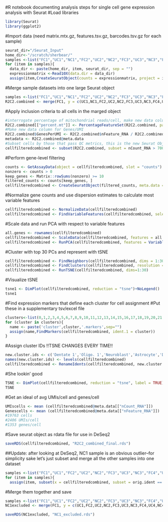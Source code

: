 #R notebook documenting analysis steps for single cell gene expression analysis with Seurat
#Load libraries 
```r
library(Seurat)
library(ggplot2)
```

#Import data (need matrix.mtx.gz, features.tsv.gz, barcodes.tsv.gz for each sample)
```r
seurat_dir="/Seurat_Input"
home_dir<-"/scratch/sherbear/"
samples <-list("FC1","UC1","NC1","FC2","UC2","NC2","FC3","UC3","NC3","FC4","UC4","NC4","FC5","UC5","NC5","FC6","UC6")
for (item in samples){
  data_dir <- paste(home_dir, item, seurat_dir, sep = "")
  expressionmatrix <-Read10X(data.dir = data_dir)
  assign(item,CreateSeuratObject(counts = expressionmatrix, project = item))}
```
#Merge sample datasets into one large Seurat object
```r
samples <-list("FC1","UC1","NC1","FC2","UC2","NC2","FC3","UC3","NC3","FC4","UC4","NC4","FC5","UC5","NC5","FC6","UC6")
R2C2.combined <- merge(FC1, y = c(UC1,NC1,FC2,UC2,NC2,FC3,UC3,NC3,FC4,UC4,NC4,FC5,UC5,NC5,FC6,UC6), add.cell.ids = samples, project = "R2C2combined")
```
#Apply inclusion criteria to all cells in the marged object
```r
#interrogate percentage of mitochondrial reads/cell, make new data column
R2C2.combined[["percent.mt"]] <- PercentageFeatureSet(R2C2.combined, pattern = "mt-")
#Make new data column for Genes/UMI
R2C2.combined$GenesPerUMI <- R2C2.combined$nFeature_RNA / R2C2.combined$nCount_RNA
metadata <- R2C2.combined@meta.data
#Subset cells by those that pass QC metrics, this is the new Seurat Object
cellfilteredcombined <- subset(R2C2.combined, subset = nCount_RNA > 700 & percent.mt < 20 & GenesPerUMI > .4 & GenesPerUMI < .8)
```
#Perform gene-level filtering 
```r
counts <- GetAssayData(object = cellfilteredcombined, slot = "counts")
nonzero <- counts > 0
keep_genes <- Matrix::rowSums(nonzero) >= 10
filtered_counts <- counts[keep_genes, ]
cellfilteredcombined <- CreateSeuratObject(filtered_counts, meta.data = cellfilteredcombined@meta.data)
```
#Normalize gene counts and use dispersion estimates to calculate most variable features
```r
cellfilteredcombined <- NormalizeData(cellfilteredcombined)
cellfilteredcombined <- FindVariableFeatures(cellfilteredcombined, selection.method ="mean.var.plot",  mean.cutoff = c(0.0125, 3),dispersion.cutoff = c(0.5, Inf))
```
#Scale data and run PCA with respect to variable features
```r
all.genes <- rownames(cellfilteredcombined)
cellfilteredcombined <- ScaleData(cellfilteredcombined, features = all.genes, vars.to.regress = "percent.mt")
cellfilteredcombined <- RunPCA(cellfilteredcombined, features = VariableFeatures(object = cellfilteredcombined))
```
#Cluster with top 30 PCs and represent with tSNE
```r
cellfilteredcombined <- FindNeighbors(cellfilteredcombined, dims = 1:30)
cellfilteredcombined <- FindClusters(cellfilteredcombined, resolution = 0.6)
cellfilteredcombined <- RunTSNE(cellfilteredcombined, dims=1:30)
```
#Visualize tSNE
```r
tsne1 <- DimPlot(cellfilteredcombined, reduction = "tsne")+NoLegend()
tsne1
```
#Find expression markers that define each cluster for cell assignment
#Put these in a supplementary tsv/excel file
```r
clusters<-list(0,1,2,3,4,5,6,7,8,9,10,11,12,13,14,15,16,17,18,19,20,21,22,23)
for (cluster in clusters){
  name <- paste('cluster',cluster,'.markers',sep="")
  assign(name,FindMarkers(cellfilteredcombined, ident.1 = cluster))
}
```
#Assign cluster IDs !!TSNE CHANGES EVERY TIME!!
```r
new.cluster.ids <- c('Dentate 1','Oligo. 1','Neuroblast','Astrocyte','Dentate 2','Microglia 1','CA1','Dentate 3','Endothelial 1','Gliaform','CA2','Oligo. 2','Progenitor 1','Pericyte 1','Inhibitory','Progenitor 2','CA3','Unassigned 1','Pericyte 2','Unassigned 2','Microglia 2','Unassigned 3','Oligo. 3','Oligo. 4')
names(new.cluster.ids) <- levels(cellfilteredcombined)
cellfilteredcombined <- RenameIdents(cellfilteredcombined, new.cluster.ids)
```
#She lookin' good
```r
TSNE <- DimPlot(cellfilteredcombined, reduction = "tsne", label = TRUE) + NoLegend()
TSNE
```
#Get an ideal of avg UMIs/cell and genes/cell
```r
UMIscells <- mean (cellfilteredcombined@meta.data[["nCount_RNA"]])
Genescells <- mean (cellfilteredcombined@meta.data[["nFeature_RNA"]])
#19763 cells
#2406 UMIs/cell
#1353 genes/cell
```

#Save seurat object as rdata file for use in DeSeq2
```r
saveRDS(cellfilteredcombined, "R2C2_combined_final.rds")
```

##Update: after looking at DeSeq2, NC1 sample is an obvious outlier--for simplicity sake let's just subset and merge all the other samples into one dataset
```r
samples <-list("FC1","UC1","FC2","UC2","NC2","FC3","UC3","NC3","FC4","UC4","NC4","FC5","UC5","NC5","FC6","UC6")
for (item in samples){
  assign(item, subset(x = cellfilteredcombined, subset = orig.ident == item))}
```
#Merge them together and save
```r
samples <-list("FC1","UC1","FC2","UC2","NC2","FC3","UC3","NC3","FC4","UC4","NC4","FC5","UC5","NC5","FC6","UC6")
NC1excluded <- merge(FC1, y = c(UC1,FC2,UC2,NC2,FC3,UC3,NC3,FC4,UC4,NC4,FC5,UC5,NC5,FC6,UC6), add.cell.ids = samples, project = "NC1excluded")

saveRDS(NC1excluded, "NC1_excluded.rds")
```



